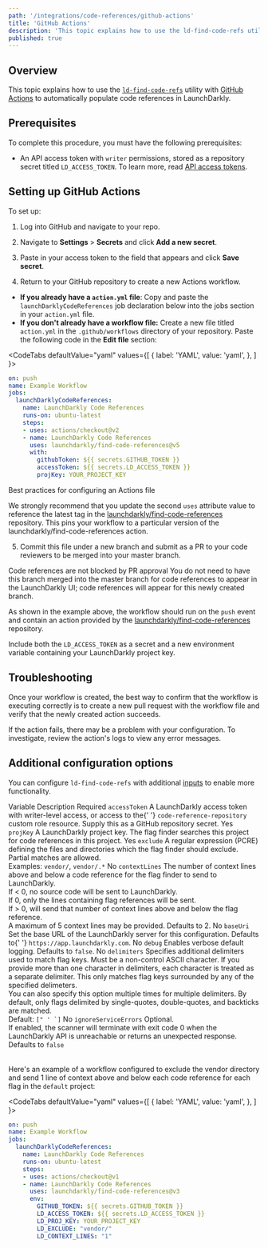 ```yaml
---
path: '/integrations/code-references/github-actions'
title: 'GitHub Actions'
description: 'This topic explains how to use the ld-find-code-refs utility with GitHub Actions to automatically populate code references in LaunchDarkly.'
published: true
---
```


## Overview

This topic explains how to use the [`ld-find-code-refs`](https://github.com/launchdarkly/ld-find-code-refs/) utility with [GitHub Actions](https://github.com/features/actions) to automatically populate code references in LaunchDarkly.

## Prerequisites

To complete this procedure, you must have the following prerequisites:

- An API access token with `writer` permissions, stored as a repository secret titled `LD_ACCESS_TOKEN`. To learn more, read [API access tokens](/home/account-security/api-access-tokens).

## Setting up GitHub Actions

To set up:

1. Log into GitHub and navigate to your repo.
2. Navigate to **Settings** > **Secrets** and click **Add a new secret**.
3. Paste in your access token to the field that appears and click **Save secret**.

4. Return to your GitHub repository to create a new Actions workflow.
 * **If you already have a `action.yml` file**: Copy and paste the `launchDarklyCodeReferences` job declaration below into the jobs section in your `action.yml` file.
 * **If you don't already have a workflow file:** Create a new file titled `action.yml` in the `.github/workflows` directory of your repository. Paste the following code in the **Edit file** section:

<CodeTabs
 defaultValue="yaml"
 values={[
   { label: 'YAML', value: 'yaml', },
 ]
}>
<CodeTabItem value="yaml">

```yaml
on: push
name: Example Workflow
jobs:
  launchDarklyCodeReferences:
    name: LaunchDarkly Code References
    runs-on: ubuntu-latest
    steps:
    - uses: actions/checkout@v2
    - name: LaunchDarkly Code References
      uses: launchdarkly/find-code-references@v5
      with:
        githubToken: ${{ secrets.GITHUB_TOKEN }}
        accessToken: ${{ secrets.LD_ACCESS_TOKEN }}
        projKey: YOUR_PROJECT_KEY
```

</CodeTabItem>
</CodeTabs>

<Callout intent="info">
  <CalloutTitle>Best practices for configuring an Actions file</CalloutTitle>
  <CalloutDescription>

We strongly recommend that you update the second `uses` attribute value to reference the latest tag in the
[launchdarkly/find-code-references](https://github.com/launchdarkly/find-code-references) repository. This pins your
workflow to a particular version of the launchdarkly/find-code-references action.

  </CalloutDescription>
</Callout> 

5. Commit this file under a new branch and submit as a PR to your code reviewers to be merged into your master branch.

<Callout intent="info">
  <CalloutTitle>Code references are not blocked by PR approval</CalloutTitle>
  <CalloutDescription>
    You do not need to have this branch merged into the master branch for code references to appear in the LaunchDarkly
    UI; code references will appear for this newly created branch.
  </CalloutDescription>
</Callout>

As shown in the example above, the workflow should run on the `push` event and contain an action provided by the [launchdarkly/find-code-references](https://github.com/launchdarkly/find-code-references) repository.

Include both the `LD_ACCESS_TOKEN` as a secret and a new environment variable containing your LaunchDarkly project key.

## Troubleshooting

Once your workflow is created, the best way to confirm that the workflow is executing correctly is to create a new pull request with the workflow file and verify that the newly created action succeeds.

If the action fails, there may be a problem with your configuration. To investigate, review the action's logs to view any error messages.

## Additional configuration options

You can configure `ld-find-code-refs` with additional [inputs](https://help.github.com/en/actions/reference/workflow-syntax-for-github-actions#jobsjob_idstepswith) to enable more functionality.

<Table>
  <TableHeader>
    <TableHeadCell>Variable</TableHeadCell>
    <TableHeadCell>Description</TableHeadCell>
    <TableHeadCell>Required</TableHeadCell>
  </TableHeader>
  <TableBody>
    <TableRow>
      <TableCell>
        <code>accessToken</code>
      </TableCell>
      <TableCell>
        A LaunchDarkly access token with writer-level access, or access to the{' '}
        <code>code-reference-repository</code> custom role resource. Supply this as a GitHub repository secret.
      </TableCell>
      <TableCell>Yes</TableCell>
    </TableRow>
    <TableRow>
      <TableCell>
        <code>projKey</code>
      </TableCell>
      <TableCell>
        A LaunchDarkly project key. The flag finder searches this project for code references in this project.
      </TableCell>
      <TableCell>Yes</TableCell>
    </TableRow>
    <TableRow>
      <TableCell>
        <code>exclude</code>
      </TableCell>
      <TableCell>
        A regular expression (PCRE) defining the files and directories which the flag finder should exclude. Partial
        matches are allowed.
        <br />
        Examples: <code>vendor/</code>, <code>vendor/.*</code>
      </TableCell>
      <TableCell>No</TableCell>
    </TableRow>
    <TableRow>
      <TableCell>
        <code>contextLines</code>
      </TableCell>
      <TableCell>
        The number of context lines above and below a code reference for the flag finder to send to LaunchDarkly.
        <br />
        If &lt; 0, no source code will be sent to LaunchDarkly.
        <br />
        If 0, only the lines containing flag references will be sent.
        <br />
        If &gt; 0, will send that number of context lines above and below the flag reference.
        <br />A maximum of 5 context lines may be provided. Defaults to 2.
      </TableCell>
      <TableCell>No</TableCell>
    </TableRow>
    <TableRow>
      <TableCell>
        <code>baseUri</code>
      </TableCell>
      <TableCell>
        Set the base URL of the LaunchDarkly server for this configuration. Defaults to{' '}
        <code>https://app.launchdarkly.com</code>.
      </TableCell>
      <TableCell>No</TableCell>
    </TableRow>
    <TableRow>
      <TableCell>
        <code>debug</code>
      </TableCell>
      <TableCell>
        Enables verbose default logging. Defaults to <code>false</code>.
      </TableCell>
      <TableCell>No</TableCell>
    </TableRow>
    <TableRow>
      <TableCell>
        <code>delimiters</code>
      </TableCell>
      <TableCell>
        Specifies additional delimiters used to match flag keys. Must be a non-control ASCII character. If you provide
        more than one character in delimiters, each character is treated as a separate delimiter. This only matches flag
        keys surrounded by any of the specified delimeters.
        <br />
        You can also specify this option multiple times for multiple delimiters. By default, only flags delimited by
        single-quotes, double-quotes, and backticks are matched.
        <br />
        Default: <code>[" ' `]</code>
      </TableCell>
      <TableCell>No</TableCell>
    </TableRow>
    <TableRow>
      <TableCell>
        <code>ignoreServiceErrors</code>
      </TableCell>
      <TableCell>
        Optional.
        <br />
        If enabled, the scanner will terminate with exit code 0 when the LaunchDarkly API is unreachable or returns an unexpected response. Defaults to <code>false</code>
      </TableCell>
    </TableRow>
  </TableBody>
</Table>

Here's an example of a workflow configured to exclude the vendor directory and send 1 line of context above and below each code reference for each flag in the `default` project:

<CodeTabs
 defaultValue="yaml"
 values={[
   { label: 'YAML', value: 'yaml', },
 ]
}>
<CodeTabItem value="yaml">

```yaml
on: push
name: Example Workflow
jobs:
  launchDarklyCodeReferences:
    name: LaunchDarkly Code References
    runs-on: ubuntu-latest
    steps:
    - uses: actions/checkout@v1
    - name: LaunchDarkly Code References
      uses: launchdarkly/find-code-references@v3
      env:
        GITHUB_TOKEN: ${{ secrets.GITHUB_TOKEN }}
        LD_ACCESS_TOKEN: ${{ secrets.LD_ACCESS_TOKEN }}
        LD_PROJ_KEY: YOUR_PROJECT_KEY
        LD_EXCLUDE: "vendor/"
        LD_CONTEXT_LINES: "1"
```

</CodeTabItem>
</CodeTabs>
